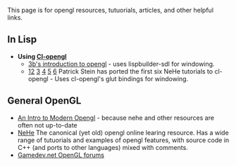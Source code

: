 This page is for opengl resources, tutuorials, articles, and other helpful links.

== In Lisp == 

*'''Using [[Cl-opengl]]'''
** [http://3bb.cc/tutorials/cl-opengl/index.html 3b's introduction to opengl] - uses lispbuilder-sdl for windowing.
** [http://nklein.com/2010/06/nehe-tutorials-for-cl-opengl/ 1][http://nklein.com/2010/06/nehe-tutorial-02-drawing-triangles-and-quadrilaterals/ 2] [http://nklein.com/2010/06/nehe-tutorial-03-color/ 3] [http://nklein.com/2010/06/nehe-tutorial-04-rotation/ 4] [http://nklein.com/2010/06/nehe-tutorial-05-solids/ 5] [http://nklein.com/2010/06/nehe-tutorial-06-textured-solids/ 6] Patrick Stein has ported the first six NeHe tutorials to cl-opengl - Uses cl-opengl's glut bindings for windowing.

== General OpenGL == 

* [http://duriansoftware.com/joe/An-intro-to-modern-OpenGL.-Table-of-Contents.html An Intro to Modern Opengl] - because nehe and other resources are often not up-to-date
* [http://nehe.gamedev.net/ NeHe] The canonical (yet old) opengl online learing resource. Has a wide range of tutuorials and examples of opengl features, with source code in C++ (and ports to other languages) mixed with comments.
* [http://www.gamedev.net/community/forums/forum.asp?forum_id=25 Gamedev.net OpenGL forums]